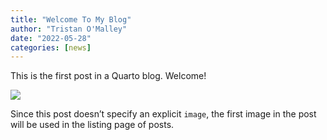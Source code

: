 ```yaml
---
title: "Welcome To My Blog"
author: "Tristan O'Malley"
date: "2022-05-28"
categories: [news]
---
```


This is the first post in a Quarto blog. Welcome!

![](thumbnail.jpg)

Since this post doesn't specify an explicit `image`, the first image in the post will be used in the listing page of posts.
